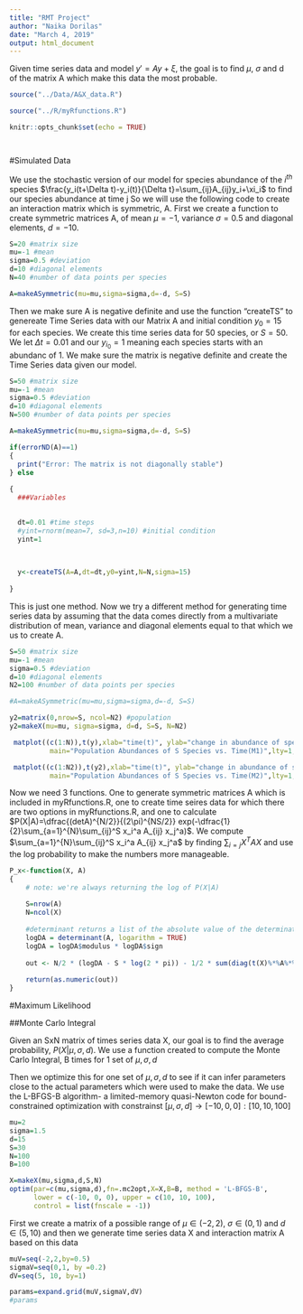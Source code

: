 ```yaml
---
title: "RMT Project"
author: "Naika Dorilas"
date: "March 4, 2019"
output: html_document
---
```




Given time series data and model $y'=Ay+\xi$, the goal is to find $\mu$, $\sigma$ and d of the matrix A
which make this data the most probable.

```r
source("../Data/A&X_data.R")

source("../R/myRfunctions.R") 

```
```r
knitr::opts_chunk$set(echo = TRUE)




```




#Simulated Data

We use the stochastic version of our model for species abundance of the $i^{th}$ species $\frac{y_i(t+\Delta t)-y_i(t)}{\Delta t}=\sum_{ij}A_{ij}y_i+\xi_i$ to find our species abundance at time j
So we will use the following code to create an interaction matrix which is symmetric, A. First we create a function to create symmetric matrices A, of mean $\mu=-1$, variance $\sigma=0.5$ and diagonal elements, $d=-10$. 
```r
S=20 #matrix size
mu=-1 #mean
sigma=0.5 #deviation
d=10 #diagonal elements
N=40 #number of data points per species

A=makeASymmetric(mu=mu,sigma=sigma,d=-d, S=S)
```
Then we make sure A is negative definite and use the function "createTS" to genereate Time Series data with our Matrix A and initial condition $y_0=15$ for each species. We create this time series data for 50 species, or $S=50$. We let $\Delta t=0.01$ and our $y_{i_0}=1$ meaning each species starts with an abundanc of 1. We make sure the matrix is negative definite and create the Time Series data given our model.
```r
S=50 #matrix size
mu=-1 #mean
sigma=0.5 #deviation
d=10 #diagonal elements
N=500 #number of data points per species

A=makeASymmetric(mu=mu,sigma=sigma,d=-d, S=S)

if(errorND(A)==1)
{
  print("Error: The matrix is not diagonally stable")
} else
  
{
  ###Variables

 
  dt=0.01 #time steps
  #yint=rnorm(mean=7, sd=3,n=10) #initial condition
  yint=1
  
  

  y<-createTS(A=A,dt=dt,y0=yint,N=N,sigma=15)
  
}
```
This is just one method. Now we try a different method for generating time series data by assuming that the data comes directly from a multivariate distribution of mean, variance and diagonal elements equal to that which we us to create A.

```r
S=50 #matrix size
mu=-1 #mean
sigma=0.5 #deviation
d=10 #diagonal elements
N2=100 #number of data points per species

#A=makeASymmetric(mu=mu,sigma=sigma,d=-d, S=S)

y2=matrix(0,nrow=S, ncol=N2) #population
y2=makeX(mu=mu, sigma=sigma, d=d, S=S, N=N2)

```

```r
 matplot((c(1:N)),t(y),xlab="time(t)", ylab="change in abundance of species at time t", 
          main="Population Abundances of S Species vs. Time(M1)",lty=1, col=rainbow(S), type="l") 

```
```r
 matplot((c(1:N2)),t(y2),xlab="time(t)", ylab="change in abundance of species at time t", 
          main="Population Abundances of S Species vs. Time(M2)",lty=1, col=rainbow(S), type="l") 

```

Now we need 3 functions. One to generate symmetric matrices A which is included in myRfunctions.R, one to create time seires data for which there are two options in myRfunctions.R, and one to calculate $P(X|A)=\dfrac{(detA)^{N/2}}{(2\pi)^{NS/2}} exp(-\dfrac{1}{2}\sum_{a=1}^{N}\sum_{ij}^S x_i^a A_{ij} x_j^a)$. We compute $\sum_{a=1}^{N}\sum_{ij}^S x_i^a A_{ij} x_j^a$ by finding $\sum_{i=j}X^TAX$ and use the log probability to make the numbers more manageable. 
   
```r
P_x<-function(X, A)
{
    # note: we're always returning the log of P(X|A)
    
    S=nrow(A)
    N=ncol(X)
    
    #determinant returns a list of the absolute value of the determinat(modulus) and the        sign
    logDA = determinant(A, logarithm = TRUE)
    logDA = logDA$modulus * logDA$sign
    
    out <- N/2 * (logDA - S * log(2 * pi)) - 1/2 * sum(diag(t(X)%*%A%*%X))
    
    return(as.numeric(out))
}

```



#Maximum Likelihood

##Monte Carlo Integral

Given an SxN matrix of times series data X, our goal is to find the average probability, $P(X|\mu,\sigma,d)$. We use a function created to compute the Monte Carlo Integral, B times for 1 set of $\mu,\sigma,d$

Then we optimize this for one set of $\mu, \sigma, d$ to see if it can infer parameters close to the actual parameters which were used to make the data. We use the L-BFGS-B algorithm- a limited-memory quasi-Newton code for bound-constrained optimization with constrainst [$\mu,\sigma,d$]$\rightarrow[-10,0,0]:[10,10,100]$
```r

mu=2
sigma=1.5
d=15
S=30
N=100
B=100

X=makeX(mu,sigma,d,S,N)
optim(par=c(mu,sigma,d),fn=.mc2opt,X=X,B=B, method = 'L-BFGS-B', 
      lower = c(-10, 0, 0), upper = c(10, 10, 100),
      control = list(fnscale = -1))


```
First we create a matrix of a possible range of $\mu\in(-2,2)$, $\sigma\in(0,1)$ and $d\in(5,10)$ and then we generate time series data X and interaction matrix A based on this data 

```r
muV=seq(-2,2,by=0.5)
sigmaV=seq(0,1, by =0.2)
dV=seq(5, 10, by=1)

params=expand.grid(muV,sigmaV,dV)
#params
```



